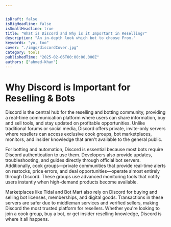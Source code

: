 ```yaml
---


isDraft: false
isBigHeadline: false
isSmallHeadline: true
title: "What is Discord and Why is it Important in Reselling?"
description: "An in-depth look which bot to choose From."
keywords: "yo, too"
cover: "./imgs/discordCover.jpg"
category: tools
publishedTime: "2025-02-06T00:00:00.000Z"
authors: ["ahmed-khan"]
---
```






# Why Discord is Important for Reselling & Bots
Discord is the central hub for the reselling and botting community, providing a real-time communication platform where users can share information, buy and sell tools, and stay updated on profitable opportunities. Unlike traditional forums or social media, Discord offers private, invite-only servers where resellers can access exclusive cook groups, bot marketplaces, monitors, and insider knowledge that aren't available to the general public.

For botting and automation, Discord is essential because most bots require Discord authentication to use them. Developers also provide updates, troubleshooting, and guides directly through official bot servers. Additionally, cook groups—private communities that provide real-time alerts on restocks, price errors, and deal opportunities—operate almost entirely through Discord. These groups use advanced monitoring tools that notify users instantly when high-demand products become available.

Marketplaces like Tidal and Bot Mart also rely on Discord for buying and selling bot licenses, memberships, and digital goods. Transactions in these servers are safer due to middleman services and verified sellers, making Discord the most trusted platform for resellers. Whether you're looking to join a cook group, buy a bot, or get insider reselling knowledge, Discord is where it all happens.



